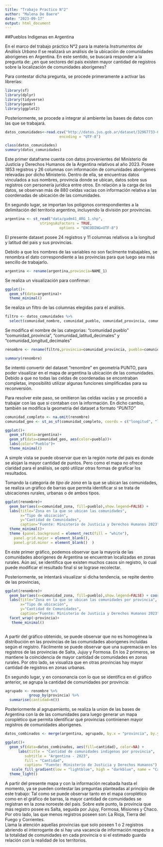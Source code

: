 ```yaml
---
title: "Trabajo Practico N°2"
author: "Malena De Baere"
date: "2023-09-17"
output: html_document
---
```


##Pueblos Indigenas en Argentina 

En el marco del trabajo práctico N°2 para la materia *Instrumentos de Análisis Urbano II* se realizará un análisis de la ubicación de comunidades aborigenes en Argentina. En este sentido, se buscará responder a la pregunta de: ¿en que sectores del pais existen mayor cantidad de registros sobre la localización de comunidades aborigenes?

Para contestar dicha pregunta, se procede primeramente a activar las librerías:


```r
library(sf)
library(dplyr)
library(tidyverse)
library(geoAr)
library(ggplot2)
```

Posteriormente, se procede a integrar al ambiente las bases de datos con las que se trabajará.
```r
datos_comunidades<-read.csv("http://datos.jus.gob.ar/dataset/32967733-0d1b-4246-a8ef-e9b84ad33b1f/resource/f9b57566-3e7c-4449-b984-49a26897eb77/download/listado-comunidades-indigenas-20230818.csv",  stringsAsFactors = TRUE,
                         encoding = "UTF-8")
```


```r
class(datos_comunidades)
summary(datos_comunidades)
```

Este primer dataframe cuenta con datos provenientes del Ministerio de Justicia y Derechos Humanos de la Argentina relativos al año 2023. Posee 1853 registros y 26 columnas con información de comunidades aborigenes relevadas por dicho Ministerio. Dentro de ella, se encuentras datos vinculados a sus nombres, provincia donde se ubican, datos sobre sus registros con personería jurídica entre otros. En relación a la carga de los datos, se observan más de 880 celdas vacias con información relativa a las coordenadas de ubicación de las comunidades.
   

En segundo lugar, se importan los poligonos correspondientes a la delimitación del territorio argentino, incluyendo la división por provincias. 

```r
argentina <- st_read("data/gadm41_ARG_1.shp",
                stringsAsFactors = TRUE,
                         options = "ENCODING=UTF-8")
```
El presente dataset posee 24 registros y 11 columnas relativos a la longitud y latitud del pais y sus provincias. 

Debido a que los nombres de las variables no son facilmente trabajables, se renombra el dato correspondiente a las provincias para que luego sea más sencillo de trabajarlo. 

```r
argentina <- rename(argentina,provincia=NAME_1)
```

Se realiza un visualización para confirmar: 

```r
ggplot()+
  geom_sf(data=argentina)+
  theme_minimal()
```


Se realiza un filtro de las columnas elegidas para el análisis. 


```r
filtro <- datos_comunidades %>% 
  select(comunidad_nombre, comunidad_pueblo, comunidad_provincia, comunidad_zona, comunidad_latitud_decimales, comunidad_longitud_decimales)
```


Se modifica el nombre de las categorias: "comunidad pueblo" "comunidad_provincia", "comunidad_latitud_decimales" y "comunidad_longitud_decimales"
```r
renombre <- rename(filtro,provincia=comunidad_provincia, pueblo=comunidad_pueblo, latitud=comunidad_latitud_decimales,longitud=comunidad_longitud_decimales)
```


```r
summary(renombre)
```

Se intentó convertir del dataset "renombre" en geometría PUNTO, para poder visualizar en el mapa de argentina la ubicación de las comunidades. Debido a que no todas las celdas de coordenadas se encontraban completas, imposibilitó utilizar algunas funciones simplificadas para su reconversión. 

Para resolver este paso, se omitieron las celdas vacias y se procedió a trabajar con las que si contaban con la información. En dicho cambio, también se modifica la geometria del dataset a formato *"PUNTO"*

```r
comunidad_completo <- na.omit(renombre)
comunidad_geo <- st_as_sf(comunidad_completo, coords = c("longitud", "latitud"),crs = 4326)

```

```r
ggplot()+
  geom_sf(data=argentina)+
  geom_sf(data=comunidad_geo, aes(color=pueblo))+
  labs(color="Pueblo")+
  theme_minimal()
```



A simple vista se puede observar que en la región norte del pais es donde se alojan la mayor cantidad de puntos. Pero como el mapa no ofrece claridad para el análisis, se optó utilizar otras formas de graficar los resultados. 

Tomando la categoría de *tipo de zona* en la que se ubican las comunidades, se realiza un gráfico de barras que permita identificar si se trata de ubicaciones rurales, urbanas o de ambos tipos. 

```r
ggplot(renombre)+
  geom_bar(aes(x=comunidad_zona, fill=pueblo),show.legend=FALSE) + 
  labs(title="Zona en la que se ubican las comunidades",
       x="Tipo de ubicación",
       y="Cantidad de Comunidades",
       caption="Fuente: Ministerio de Justicia y Derechos Humanos 2023")+
  theme_minimal()+
  theme (panel.background = element_rect(fill = "white"),  
    panel.grid.major = element_blank(),  
    panel.grid.minor = element_blank()  )
```
En este primer gráfico, podemos observar que la mayoría de las comunidades aborigenes de Argentina se encuentran localizadas en zonas rurales. Aún así, se identifica que existen muchos casos sin registro, lo cual puede modificar el resultado final si se lograse recolectar. 

Posteriormente, se intentará visualizar si dicha tendencia, se repite dentro de las provincias, 


```r
ggplot(renombre)+
  geom_bar(aes(x=comunidad_zona, fill=pueblo),show.legend=FALSE) + coord_flip()+
  labs(title="Zona en la que se ubican las comunidades por provincia",
       x="Tipo de ubicación",
       y="Cantidad de Comunidades",
       caption="Fuente: Ministerio de Justicia y Derechos Humanos 2023")+
  facet_wrap(~provincia)+
   theme_minimal()
  
```

A partir del gráfico obtenido, se puede observar que no es homogénea la distribución en las provincias de las comunidades aborigenes incluidas según el registro. Fácilmente se puede observar que una supremacia en los registros de las provincias de Salta, Jujuy y Formosa. En los 2 primeros, se mantiene la coincidencia de mayor cantidad de comunidades en zonas rurales. 
Por otro lado, se visualiza que en otras provincias hay mayor cantidad de registros en zonas urbanas.   

En segundo lugar, y en consonancia con lo que se identifica en el gráfico anterior, se agrupa la cantidad de comunidades por provincia:

```r
agrupado <- renombre %>%
           group_by(provincia) %>%
  summarise(cantidad=n())
```


Posteriormente al agrupamiento, se realiza la union de las bases de Argentina con la de las comunidades para luego generar un mapa coroplético que permita identificar qué provincias continienen mayor registros de comunidades aborigenes. 



```r
datos_combinados <- merge(argentina, agrupado, by.x = "provincia", by.y = "provincia")
```


```r
ggplot()+
  geom_sf(data=datos_combinados, aes(fill=cantidad), color=NA) +
      labs(title = "Cantidad de comunidades indigenas por provincia",
         subtitle = "Argentina - 2023",
         fill = "Cantidad",
         caption= "Fuente: Ministerio de Justicia y Derechos Humanos") +
   scale_fill_gradient(low = "lightblue", high = "darkblue", name = "Cantidad de comunidades")+
  theme_light()
```

A partir del presente mapa y con la información recabada hasta el momento, ya se pueden contestar las preguntas planteadas al principio de este trabajo:
Tal como se puede observar tanto en el mapa coroplético como en el gráfico de barras, la mayor cantidad de comunidades se registran en la zona noroeste del pais. Sobre este punto, la provincia que más registro posee es Salta, seguida por Jujuy, Formosa, Misiones y Chaco. Por otro lado, las que menos registros poseen son: La Rioja, Tierra del Fuego y Corrientes.  
Llama la atención aquellas provincias que solo poseen 1 o 2 registros abriendo el interrogante de si hay una vacancia de información respecto a la totalidad de comunidades en cada provincia o si el estimado guarda relación con la realidad de los territorios.


